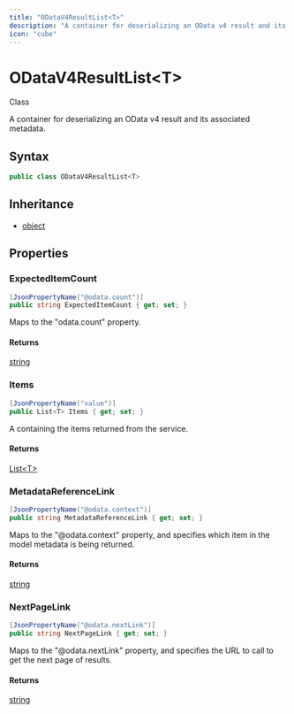 ```yaml
---
title: "ODataV4ResultList<T>"
description: "A container for deserializing an OData v4 result and its associated metadata."
icon: "cube"
---
```


# ODataV4ResultList&lt;T&gt;

<Badge variant="outline">Class</Badge>

A container for deserializing an OData v4 result and its associated metadata.

## Syntax

```csharp
public class ODataV4ResultList<T>
```

## Inheritance

- [object](https://learn.microsoft.com/dotnet/api/system.object)

## Properties

### ExpectedItemCount

```csharp
[JsonPropertyName("@odata.count")]
public string ExpectedItemCount { get; set; }
```

Maps to the "odata.count" property.

#### Returns

[string](https://learn.microsoft.com/dotnet/api/system.string)

### Items

```csharp
[JsonPropertyName("value")]
public List<T> Items { get; set; }
```

A <xref href="System.Collections.Generic.List%601" data-throw-if-not-resolved="false"></xref> containing the items returned from the service.

#### Returns

[List&lt;T&gt;](https://learn.microsoft.com/dotnet/api/system.collections.generic.list-1)

### MetadataReferenceLink

```csharp
[JsonPropertyName("@odata.context")]
public string MetadataReferenceLink { get; set; }
```

Maps to the "@odata.context" property, and specifies which item in the model metadata is being returned.

#### Returns

[string](https://learn.microsoft.com/dotnet/api/system.string)

### NextPageLink

```csharp
[JsonPropertyName("@odata.nextLink")]
public string NextPageLink { get; set; }
```

Maps to the "@odata.nextLink" property, and specifies the URL to call to get the next page of results.

#### Returns

[string](https://learn.microsoft.com/dotnet/api/system.string)


